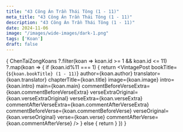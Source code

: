 ```yaml
---
title: "43 Công Án Trần Thái Tông (1 - 11)"
meta_title: "43 Công Án Trần Thái Tông (1 - 11)"
description: "43 Công Án Trần Thái Tông (1 - 11)"
date: 2024-11-06
image: "/images/wide-images/dark-1.png"
tags: ['Koan']
draft: false
---
```



<div class="container zh-koans">

  {
    ChenTaiZongKoans
     ?.filter(koan => koan.id >= 1 && koan.id <= 11)
     ?.map(koan => {
        if (koan.id%11 === 1) {
          return <VintagePost
            bookTitle={`${koan.bookTitle} (1 - 11)`}
            author={koan.author}
            translator={koan.translator}
                       chapterTitle={koan.title} image={koan.image}
                       intro={koan.intro} main={koan.main}
                              commentBeforeVerseExtra={koan.commentBeforeVerseExtra}
                              verseExtraOriginal={koan.verseExtraOriginal}
                              verseExtra={koan.verseExtra}
                              commentAfterVerseExtra={koan.commentAfterVerseExtra}
                              commentBeforeVerse={koan.commentBeforeVerse}
                              verseOriginal={koan.verseOriginal}
                              verse={koan.verse}
                              commentAfterVerse={koan.commentAfterVerse}
          />
        } else {
          return <VintagePost chapterTitle={koan.title} image={koan.image}
                              intro={koan.intro} main={koan.main}
                              commentBeforeVerseExtra={koan.commentBeforeVerseExtra}
                              verseExtraOriginal={koan.verseExtraOriginal}
                              verseExtra={koan.verseExtra}
                              commentAfterVerseExtra={koan.commentAfterVerseExtra}
                              commentBeforeVerse={koan.commentBeforeVerse}
                              verseOriginal={koan.verseOriginal}
                              verse={koan.verse}
                              commentAfterVerse={koan.commentAfterVerse}
          />
        }
      })
  }

</div>
